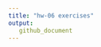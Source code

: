 ```yaml
---
title: "hw-06 exercises"
output:
   github_document
---
```


<!-- 2. Writing functions -->
<!-- Pick one: -->

<!-- Write one (or more) functions that do something useful to pieces of the Gapminder or Singer data. It is logical to think about computing on the mini-data frames corresponding to the data for each specific country, location, year, band, album, … This would pair well with the prompt below about working with a nested data frame, as you could apply your function there. -->
<!-- Make it something you can’t easily do with built-in functions. Make it something that’s not trivial to do with the simple dplyr verbs. The linear regression function presented here is a good starting point. You could generalize that to do quadratic regression (include a squared term) or use robust regression, using MASS::rlm() or robustbase::lmrob(). -->
<!-- If you plan to complete the homework where we build an R package, write a couple of experimental functions exploring some functionality that is useful to you in real life and that might form the basis of your personal package. -->

<!-- 6. Work with a nested data frame -->
<!-- Create a nested data frame and map a function over the list column holding the nested data. Use list extraction or other functions to pull interesting information out of these results and work your way back to a simple data frame you can visualize and explore. -->

<!-- Here’s a fully developed prompt for Gapminder: -->

<!-- See the split-apply-combine lesson from Jenny Bryan -->
<!-- Nest the data by country (and continent). -->
<!-- Fit a model of life expectancy against year. Possibly quadratic, possibly robust (see above prompt re: function writing). -->
<!-- Use functions for working with fitted models or the broom package to get information out of your linear models. -->
<!-- Use the usual dplyr, tidyr, and ggplot2 workflows to explore, e.g., the estimated cofficients. -->
<!-- Inspiration for the modelling and downstream inspiration -->

<!-- Find countries with interesting stories. - Sudden, substantial departures from the temporal trend is interesting. How could you operationalize this notion of “interesting”? -->
<!-- Use the residuals to detect countries where your model is a terrible fit. Examples: Are there are 1 or more freakishly large residuals, in an absolute sense or relative to some estimate of background variability? Are there strong patterns in the sign of the residuals? E.g., all pos, then all neg, then pos again. -->
<!-- Fit a regression using ordinary least squares and a robust technique. Determine the difference in estimated parameters under the two approaches. If it is large, consider that country “interesting”. -->
<!-- Compare a linear and quadratic fit -->